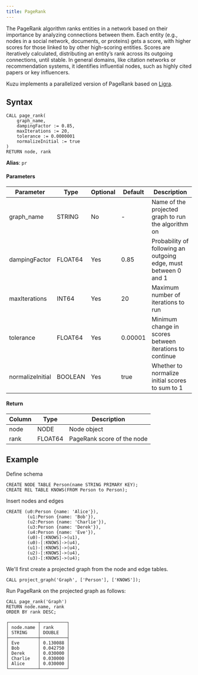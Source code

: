 ```yaml
---
title: PageRank
---
```


The PageRank algorithm ranks entities in a network based on their importance by analyzing connections
between them. Each entity (e.g., nodes in a social network, documents, or proteins) gets a score, with
higher scores for those linked to by other high-scoring entities. Scores are iteratively calculated,
distributing an entity’s rank across its outgoing connections, until stable. In general domains, like
citation networks or recommendation systems, it identifies influential nodes, such as highly cited
papers or key influencers.

Kuzu implements a parallelized version of PageRank based on [Ligra](https://jshun.csail.mit.edu/ligra.shtml).

## Syntax

```
CALL page_rank(
    graph_name,
    dampingFactor := 0.85, 
    maxIterations := 20, 
    tolerance := 0.0000001
    normalizeInitial := true
)
RETURN node, rank
```

**Alias**: `pr`

#### Parameters

| Parameter | Type | Optional | Default | Description |
|-----------|------|----------|---------|-------------|
| graph_name | STRING | No | - | Name of the projected graph to run the algorithm on |
| dampingFactor | FLOAT64 | Yes | 0.85 | Probability of following an outgoing edge, must between 0 and 1 |
| maxIterations | INT64 | Yes | 20 | Maximum number of iterations to run |
| tolerance | FLOAT64 | Yes | 0.00001 | Minimum change in scores between iterations to continue |
| normalizeInitial | BOOLEAN | Yes | true | Whether to normalize initial scores to sum to 1 |


#### Return

| Column | Type | Description |
|--------|------|-------------|
| node | NODE | Node object |
| rank | FLOAT64 | PageRank score of the node |

## Example

Define schema
```cypher
CREATE NODE TABLE Person(name STRING PRIMARY KEY);
CREATE REL TABLE KNOWS(FROM Person to Person);
```
Insert nodes and edges
```cypher
CREATE (u0:Person {name: 'Alice'}),
        (u1:Person {name: 'Bob'}),
        (u2:Person {name: 'Charlie'}),
        (u3:Person {name: 'Derek'}),
        (u4:Person {name: 'Eve'}),
        (u0)-[:KNOWS]->(u1),
        (u0)-[:KNOWS]->(u4),
        (u1)-[:KNOWS]->(u4),
        (u2)-[:KNOWS]->(u4),
        (u3)-[:KNOWS]->(u4);
```
We'll first create a projected graph from the node and edge tables.
```cypher
CALL project_graph('Graph', ['Person'], ['KNOWS']);
```
Run PageRank on the projected graph as follows:
```cypher
CALL page_rank('Graph')
RETURN node.name, rank
ORDER BY rank DESC;
```
```
┌───────────┬──────────┐
│ node.name │ rank     │
│ STRING    │ DOUBLE   │
├───────────┼──────────┤
│ Eve       │ 0.130088 │
│ Bob       │ 0.042750 │
│ Derek     │ 0.030000 │
│ Charlie   │ 0.030000 │
│ Alice     │ 0.030000 │
└───────────┴──────────┘
```
